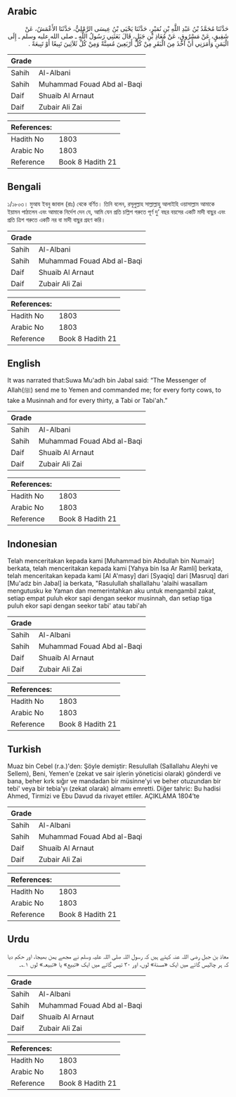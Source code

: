 ## Arabic


<div dir="rtl" lang="ar" style={{fontSize:'larger',backgroundColor:'#f8f9fa',padding:20}}>
حَدَّثَنَا مُحَمَّدُ بْنُ عَبْدِ اللَّهِ بْنِ نُمَيْرٍ، حَدَّثَنَا يَحْيَى بْنُ عِيسَى الرَّمْلِيُّ، حَدَّثَنَا الأَعْمَشُ، عَنْ شَقِيقٍ، عَنْ مَسْرُوقٍ، عَنْ مُعَاذِ بْنِ جَبَلٍ، قَالَ بَعَثَنِي رَسُولُ اللَّهِ ـ صلى الله عليه وسلم ـ إِلَى الْيَمَنِ وَأَمَرَنِي أَنْ آخُذَ مِنَ الْبَقَرِ مِنْ كُلِّ أَرْبَعِينَ مُسِنَّةً وَمِنْ كُلِّ ثَلاَثِينَ تَبِيعًا أَوْ تَبِيعَةً ‏.‏
</div>
<div style={{backgroundColor:'#f8f9fa',padding:20, marginBottom: 10}}><table> <thead> <tr> <th>Grade</th> <th></th> </tr> </thead> <tbody> <tr><td>Sahih</td><td>Al-Albani</td></tr><tr><td>Sahih</td><td>Muhammad Fouad Abd al-Baqi</td></tr><tr><td>Daif</td><td>Shuaib Al Arnaut</td></tr><tr><td>Daif</td><td>Zubair Ali Zai</td></tr></tbody></table><table> <thead> <tr> <th>References:</th> <th></th> </tr> </thead> <tbody><tr><td>Hadith No</td><td>1803</td></tr><tr><td>Arabic No</td><td>1803</td></tr><tr><td>Reference</td><td>Book 8 Hadith 21</td></tr></tbody></table></div>

## Bengali


<div dir="ltr" lang="bn" style={{fontSize:'larger',backgroundColor:'#f8f9fa',padding:20}}>
১/১৮০৩। মুআয ইবনু জাবাল (রাঃ) থেকে বর্ণিত। তিনি বলেন, রসূলুল্লাহ সাল্লাল্লাহু আলাইহি ওয়াসাল্লাম আমাকে ইয়ামন পাঠালেন এবং আমাকে নির্দেশ দেন যে, আমি যেন প্রতি চল্লিশ গরুতে পূর্ণ দু’ বছর বয়সের একটি মাদী বাছুর এবং প্রতি ত্রিশ গরুতে একটি নর বা মাদী বাছুর গ্রহণ করি।
</div>
<div style={{backgroundColor:'#f8f9fa',padding:20, marginBottom: 10}}><table> <thead> <tr> <th>Grade</th> <th></th> </tr> </thead> <tbody> <tr><td>Sahih</td><td>Al-Albani</td></tr><tr><td>Sahih</td><td>Muhammad Fouad Abd al-Baqi</td></tr><tr><td>Daif</td><td>Shuaib Al Arnaut</td></tr><tr><td>Daif</td><td>Zubair Ali Zai</td></tr></tbody></table><table> <thead> <tr> <th>References:</th> <th></th> </tr> </thead> <tbody><tr><td>Hadith No</td><td>1803</td></tr><tr><td>Arabic No</td><td>1803</td></tr><tr><td>Reference</td><td>Book 8 Hadith 21</td></tr></tbody></table></div>

## English


<div dir="ltr" lang="en" style={{fontSize:'larger',backgroundColor:'#f8f9fa',padding:20}}>
It was narrated that:Suwa Mu'adh bin Jabal said: “The Messenger of Allah(ﷺ) send me to Yemen and commanded me; for every forty cows, to take a Musinnah and for every thirty, a Tabi or Tabi'ah.”
</div>
<div style={{backgroundColor:'#f8f9fa',padding:20, marginBottom: 10}}><table> <thead> <tr> <th>Grade</th> <th></th> </tr> </thead> <tbody> <tr><td>Sahih</td><td>Al-Albani</td></tr><tr><td>Sahih</td><td>Muhammad Fouad Abd al-Baqi</td></tr><tr><td>Daif</td><td>Shuaib Al Arnaut</td></tr><tr><td>Daif</td><td>Zubair Ali Zai</td></tr></tbody></table><table> <thead> <tr> <th>References:</th> <th></th> </tr> </thead> <tbody><tr><td>Hadith No</td><td>1803</td></tr><tr><td>Arabic No</td><td>1803</td></tr><tr><td>Reference</td><td>Book 8 Hadith 21</td></tr></tbody></table></div>

## Indonesian


<div dir="ltr" lang="id" style={{fontSize:'larger',backgroundColor:'#f8f9fa',padding:20}}>
Telah menceritakan kepada kami [Muhammad bin Abdullah bin Numair] berkata, telah menceritakan kepada kami [Yahya bin Isa Ar Ramli] berkata, telah menceritakan kepada kami [Al A'masy] dari [Syaqiq] dari [Masruq] dari [Mu'adz bin Jabal] ia berkata, "Rasulullah shallallahu 'alaihi wasallam mengutusku ke Yaman dan memerintahkan aku untuk mengambil zakat, setiap empat puluh ekor sapi dengan seekor musinnah, dan setiap tiga puluh ekor sapi dengan seekor tabi' atau tabi'ah
</div>
<div style={{backgroundColor:'#f8f9fa',padding:20, marginBottom: 10}}><table> <thead> <tr> <th>Grade</th> <th></th> </tr> </thead> <tbody> <tr><td>Sahih</td><td>Al-Albani</td></tr><tr><td>Sahih</td><td>Muhammad Fouad Abd al-Baqi</td></tr><tr><td>Daif</td><td>Shuaib Al Arnaut</td></tr><tr><td>Daif</td><td>Zubair Ali Zai</td></tr></tbody></table><table> <thead> <tr> <th>References:</th> <th></th> </tr> </thead> <tbody><tr><td>Hadith No</td><td>1803</td></tr><tr><td>Arabic No</td><td>1803</td></tr><tr><td>Reference</td><td>Book 8 Hadith 21</td></tr></tbody></table></div>

## Turkish


<div dir="ltr" lang="tr" style={{fontSize:'larger',backgroundColor:'#f8f9fa',padding:20}}>
Muaz bin Cebel (r.a.)'den: Şöyle demiştir: Resulullah (Sallallahu Aleyhi ve Sellem), Beni, Yemen'e (zekat ve sair işlerin yöneticisi olarak) gönderdi ve bana, beher kırk sığır ve mandadan bir müsinne'yi ve beher otuzundan bir tebi' veya bir tebia'yı (zekat olarak) almamı emretti. Diğer tahric: Bu hadisi Ahmed, Tirmizi ve Ebu Davud da rivayet ettiler. AÇIKLAMA 1804’te
</div>
<div style={{backgroundColor:'#f8f9fa',padding:20, marginBottom: 10}}><table> <thead> <tr> <th>Grade</th> <th></th> </tr> </thead> <tbody> <tr><td>Sahih</td><td>Al-Albani</td></tr><tr><td>Sahih</td><td>Muhammad Fouad Abd al-Baqi</td></tr><tr><td>Daif</td><td>Shuaib Al Arnaut</td></tr><tr><td>Daif</td><td>Zubair Ali Zai</td></tr></tbody></table><table> <thead> <tr> <th>References:</th> <th></th> </tr> </thead> <tbody><tr><td>Hadith No</td><td>1803</td></tr><tr><td>Arabic No</td><td>1803</td></tr><tr><td>Reference</td><td>Book 8 Hadith 21</td></tr></tbody></table></div>

## Urdu


<div dir="rtl" lang="ur" style={{fontSize:'larger',backgroundColor:'#f8f9fa',padding:20}}>
معاذ بن جبل رضی اللہ عنہ کہتے ہیں کہ رسول اللہ صلی اللہ علیہ وسلم نے مجھے یمن بھیجا، اور حکم دیا کہ ہر چالیس گائے میں ایک «مسنة» لوں، اور ۳۰ تیس گائے میں ایک «تبیع» یا «تبیعہ» لوں ۱؎۔
</div>
<div style={{backgroundColor:'#f8f9fa',padding:20, marginBottom: 10}}><table> <thead> <tr> <th>Grade</th> <th></th> </tr> </thead> <tbody> <tr><td>Sahih</td><td>Al-Albani</td></tr><tr><td>Sahih</td><td>Muhammad Fouad Abd al-Baqi</td></tr><tr><td>Daif</td><td>Shuaib Al Arnaut</td></tr><tr><td>Daif</td><td>Zubair Ali Zai</td></tr></tbody></table><table> <thead> <tr> <th>References:</th> <th></th> </tr> </thead> <tbody><tr><td>Hadith No</td><td>1803</td></tr><tr><td>Arabic No</td><td>1803</td></tr><tr><td>Reference</td><td>Book 8 Hadith 21</td></tr></tbody></table></div>